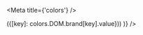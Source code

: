 
<Meta title={'colors'} />

<ColorPalette>
    <ColorItem
        title={'colors.DOM.brand'}
        subtitle={''}
        colors={Object.assign({},
            ...Object.keys(colors.DOM.brand).map((key) => ({[key]: colors.DOM.brand[key].value}))
        )}
    />
</ColorPalette>